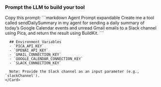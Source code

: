 ### Prompt the LLM to build your tool

<Tabs>
  <Tab title="Agent Prompt">
    <Card>
      Copy this prompt:
      ```markdown Agent Prompt expandable
      Create me a tool called sendDailySummary in my agent for sending a daily summary of today’s Google Calendar events and unread Gmail emails to a Slack channel using Pica, and return the result using BuildKit.
      ```

      ## Environment Variables
      - `PICA_API_KEY`
      - `OPENAI_API_KEY`
      - `GMAIL_CONNECTION_KEY`
      - `GOOGLE_CALENDAR_CONNECTION_KEY`
      - `SLACK_CONNECTION_KEY`
      
      Note: Provide the Slack channel as an input parameter (e.g., `slackChannel`).
    </Card>
  </Tab>
</Tabs>


